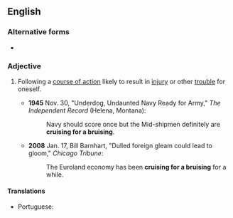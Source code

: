 ==English==

===Alternative forms===
* {{l/en|cruisin' for a bruisin'|cruisin’ for a bruisin’}}

===Adjective===
{{head|en|adjective|head=[[cruising]] [[for]] [[a]] [[bruising]]}}

# {{context|chiefly|US|idiomatic|lang=en}} Following a [[course of action]] likely to result in [[injury]] or other [[trouble]] for oneself.
#* '''1945''' Nov. 30, "Underdog, Undaunted Navy Ready for Army," ''The Independent Record'' (Helena, Montana):
#*: Navy should score once but the Mid-shipmen definitely are '''cruising for a bruising'''.
#* '''2008''' Jan. 17, Bill Barnhart, "Dulled foreign gleam could lead to gloom," ''Chicago Tribune'':
#*: The Euroland economy has been '''cruising for a bruising''' for a while.

====Translations====
{{trans-top|following a course of action likely to result in injury or other trouble for oneself}}
* Portuguese: {{t|pt|procurar encrenca|alt=procurando encrenca}}
{{trans-mid}}
{{trans-bottom}}